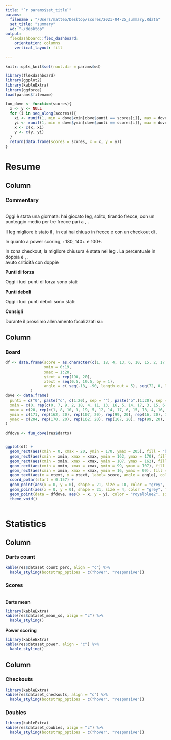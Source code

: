 ```yaml
---
title: "`r params$set_title`"
params:
  filename : "/Users/matteo/Desktop/scores/2021-04-25_summary.Rdata"
  set_title: "summary"
  wd: "~/desktop"
output: 
  flexdashboard::flex_dashboard:
    orientation: columns
    vertical_layout: fill
    
---
```


```r
knitr::opts_knit$set(root.dir = params$wd)
```

``` r
library(flexdashboard)
library(ggplot2)
library(kableExtra)
library(ggforce)
load(params$filename)

```

``` r
fun_dove <- function(scores){
  x <- y <- NULL
  for (i in seq_along(scores)){
    xi <- runif(1, min = dove$xmin[dove$punti == scores[i]], max = dove$xmax[dove$punti == scores[i]])
    yi <- runif(1, min = dove$ymin[dove$punti == scores[i]], max = dove$ymax[dove$punti == scores[i]])
    x <- c(x, xi)
    y <- c(y, yi)
  }
  return(data.frame(scores = scores, x = x, y = y))
}
```

# Resume 

Column 
-----------------------------------------------------------------------
### Commentary
<br>
Oggi è stata una ` ` giornata: hai giocato ` ` leg, ` ` solito, tirando ` ` frecce, con un punteggio medio per tre frecce pari a ` `, ` `.  

Il leg migliore è stato il ` `, in cui hai chiuso in ` ` frecce e con un checkout di ` `.  

In quanto a power scoring, ` `: ` ` 180, ` ` 140+ e ` ` 100+.  

In zona checkout, la migliore chiusura è stata ` ` nel leg ` `. La percentuale in doppia è ` `, ` `.  
` ` avuto criticità con ` ` doppie` `

**Punti di forza**

Oggi i tuoi punti di forza sono stati:  
` `

**Punti deboli**

Oggi i tuoi punti deboli sono stati:  
` `


**Consigli**

Durante il prossimo allenamento focalizzati su:  
` `


Column 
-----------------------------------------------------------------------
### Board {.no-padding}

```r
df <- data.frame(score = as.character(c(1, 18, 4, 13, 6, 10, 15, 2, 17, 3, 19, 7, 16, 8, 11, 14, 9, 12, 5, 20)),
                 xmin = 0:19,
                 xmax = 1:20,
                 ytext = rep(190, 20),
                 xtext = seq(0.5, 19.5, by = 1),
                 angle = c( seq(-18, -90, length.out = 5), seq(72, 0, length.out = 5), seq(-18, -72, length.out = 4), 90, seq(72, 0, length.out = 5))
           )
dove <- data.frame(
  punti = c("0", paste("d", c(1:20), sep = ""), paste("o",(1:20), sep = ""), paste("t", c(1:20), sep = ""), paste("i",(1:20), sep = ""),  "25", "d25"),
  xmin = c(0, rep(c(0, 7, 9, 2, 18, 4, 11, 13, 16, 5, 14, 17, 3, 15, 6, 12, 8, 1, 10, 19), 4), rep(0, 2)) + 0.005,
  xmax = c(20, rep(c(1, 8, 10, 3, 19, 5, 12, 14, 17, 6, 15, 18, 4, 16, 7, 13, 9, 2, 11, 20), 4), rep(20, 2)) - 0.005,
  ymin = c(171, rep(162, 20), rep(107, 20), rep(99, 20), rep(16, 20), 12.7/2, 0) + 0.5,
  ymax = c(204, rep(170, 20), rep(162, 20), rep(107, 20), rep(99, 20), 16, 12.7/2) - 0.5
)

dfdove <- fun_dove(res$darts)


ggplot(df) +
  geom_rect(aes(xmin = 0, xmax = 20, ymin = 170, ymax = 205), fill = "black") +
  geom_rect(aes(xmin = xmin, xmax = xmax, ymin = 162, ymax = 170), fill = rep(c("#01a33a", "#fe100f"), 10), color = "grey") +
  geom_rect(aes(xmin = xmin, xmax = xmax, ymin = 107, ymax = 162), fill = rep(c("#f5debb", "black"), 10), color = "grey") +
  geom_rect(aes(xmin = xmin, xmax = xmax, ymin = 99, ymax = 107), fill = rep(c("#fe100f", "#01a33a"), 10), color = "grey") +
  geom_rect(aes(xmin = xmin, xmax = xmax, ymin = 16, ymax = 99), fill = rep(c("black", "#f5debb"), 10), color = "grey") +
  geom_text(aes(x = xtext, y = ytext, label= score, angle = angle), color = "white", size = 7) +
  coord_polar(start = 0.157) +
  geom_point(aes(x = 0, y = 0), shape = 21, size = 10, color = "grey", fill = "#01a33a") +
  geom_point(aes(x = 0, y = 0), shape = 21, size = 4, color = "grey", fill = "#fe100f") +
  geom_point(data = dfdove, aes(x = x, y = y), color = "royalblue2", size = 1, shape = 4) +
  theme_void()



```

# Statistics


Column {.tabset}
-----------------------------------------------------------------------
### Darts count 

``` r

kable(res$dataset_count_perc, align = "c") %>%
  kable_styling(bootstrap_options = c("hover", "responsive"))
```

### Scores
<br>
**Darts mean** 

``` r
library(kableExtra)
kable(res$dataset_mean_sd, align = "c") %>%
  kable_styling()
```

**Power scoring**
``` r
library(kableExtra)
kable(res$dataset_power, align = "c") %>%
  kable_styling()
```

Column {.tabset}
-----------------------------------------------------------------------
### Checkouts

``` r
library(kableExtra)
kable(res$dataset_checkouts, align = "c") %>%
  kable_styling(bootstrap_options = c("hover", "responsive"))
```

### Doubles

``` r
library(kableExtra)
kable(res$dataset_doubles, align = "c") %>%
  kable_styling(bootstrap_options = c("hover", "responsive"))
```

